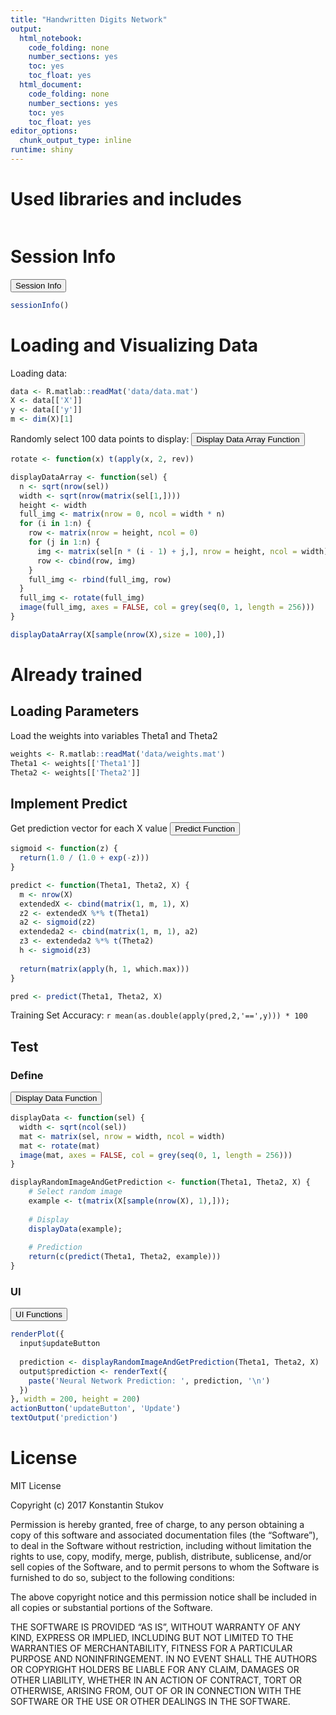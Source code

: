 ```yaml
---
title: "Handwritten Digits Network"
output:
  html_notebook: 
    code_folding: none
    number_sections: yes
    toc: yes
    toc_float: yes
  html_document:
    code_folding: none
    number_sections: yes
    toc: yes
    toc_float: yes
editor_options:
  chunk_output_type: inline
runtime: shiny
---
```


<style>
button.hidecode + pre {display: none}
button.hideoutput + pre + pre {display: none}
</style>

# Used libraries and includes
```r
```

# Session Info
<button class="hidecode hideoutput" onclick="$(this).next().toggle(); $(this).next().next().toggle();">Session Info</button>
```r
sessionInfo()
```

# Loading and Visualizing Data
Loading data:
```r
data <- R.matlab::readMat('data/data.mat')
X <- data[['X']]
y <- data[['y']]
m <- dim(X)[1]
```

Randomly select 100 data points to display:
<button class="hidecode" onclick="$(this).next().toggle();">Display Data Array Function</button>
```r
rotate <- function(x) t(apply(x, 2, rev))

displayDataArray <- function(sel) {
  n <- sqrt(nrow(sel))
  width <- sqrt(nrow(matrix(sel[1,])))
  height <- width
  full_img <- matrix(nrow = 0, ncol = width * n)
  for (i in 1:n) {
    row <- matrix(nrow = height, ncol = 0)
    for (j in 1:n) {
      img <- matrix(sel[n * (i - 1) + j,], nrow = height, ncol = width)
      row <- cbind(row, img)
    }
    full_img <- rbind(full_img, row)
  }
  full_img <- rotate(full_img)
  image(full_img, axes = FALSE, col = grey(seq(0, 1, length = 256))) 
}
```
```r
displayDataArray(X[sample(nrow(X),size = 100),])
```

# Already trained
## Loading Parameters
Load the weights into variables Theta1 and Theta2
```r
weights <- R.matlab::readMat('data/weights.mat')
Theta1 <- weights[['Theta1']]
Theta2 <- weights[['Theta2']]
```

## Implement Predict
Get prediction vector for each X value
<button class="hidecode" onclick="$(this).next().toggle();">Predict Function</button>
```r
sigmoid <- function(z) {
  return(1.0 / (1.0 + exp(-z)))
}

predict <- function(Theta1, Theta2, X) {
  m <- nrow(X)
  extendedX <- cbind(matrix(1, m, 1), X)
  z2 <- extendedX %*% t(Theta1)
  a2 <- sigmoid(z2)
  extendeda2 <- cbind(matrix(1, m, 1), a2)
  z3 <- extendeda2 %*% t(Theta2)
  h <- sigmoid(z3)
  
  return(matrix(apply(h, 1, which.max)))
}
```

```r
pred <- predict(Theta1, Theta2, X)
```
Training Set Accuracy: `r mean(as.double(apply(pred,2,'==',y))) * 100`

## Test
### Define
<button class="hidecode" onclick="$(this).next().toggle();">Display Data Function</button>
```r
displayData <- function(sel) {
  width <- sqrt(ncol(sel))
  mat <- matrix(sel, nrow = width, ncol = width)
  mat <- rotate(mat)
  image(mat, axes = FALSE, col = grey(seq(0, 1, length = 256))) 
}
```

```r
displayRandomImageAndGetPrediction <- function(Theta1, Theta2, X) {
    # Select random image
    example <- t(matrix(X[sample(nrow(X), 1),]));
    
    # Display
    displayData(example);
    
    # Prediction
    return(c(predict(Theta1, Theta2, example)))
}
```
### UI
<button class="hidecode" onclick="$(this).next().toggle();">UI Functions</button>
```r
renderPlot({
  input$updateButton
  
  prediction <- displayRandomImageAndGetPrediction(Theta1, Theta2, X)
  output$prediction <- renderText({ 
    paste('Neural Network Prediction: ', prediction, '\n')
  })
}, width = 200, height = 200)
actionButton('updateButton', 'Update')
textOutput('prediction')
```

# License
MIT License

Copyright (c) 2017 Konstantin Stukov

Permission is hereby granted, free of charge, to any person obtaining a copy of this software and associated documentation files (the “Software”), to deal in the Software without restriction, including without limitation the rights to use, copy, modify, merge, publish, distribute, sublicense, and/or sell copies of the Software, and to permit persons to whom the Software is furnished to do so, subject to the following conditions:

The above copyright notice and this permission notice shall be included in all copies or substantial portions of the Software.

THE SOFTWARE IS PROVIDED “AS IS”, WITHOUT WARRANTY OF ANY KIND, EXPRESS OR IMPLIED, INCLUDING BUT NOT LIMITED TO THE WARRANTIES OF MERCHANTABILITY, FITNESS FOR A PARTICULAR PURPOSE AND NONINFRINGEMENT. IN NO EVENT SHALL THE AUTHORS OR COPYRIGHT HOLDERS BE LIABLE FOR ANY CLAIM, DAMAGES OR OTHER LIABILITY, WHETHER IN AN ACTION OF CONTRACT, TORT OR OTHERWISE, ARISING FROM, OUT OF OR IN CONNECTION WITH THE SOFTWARE OR THE USE OR OTHER DEALINGS IN THE SOFTWARE.